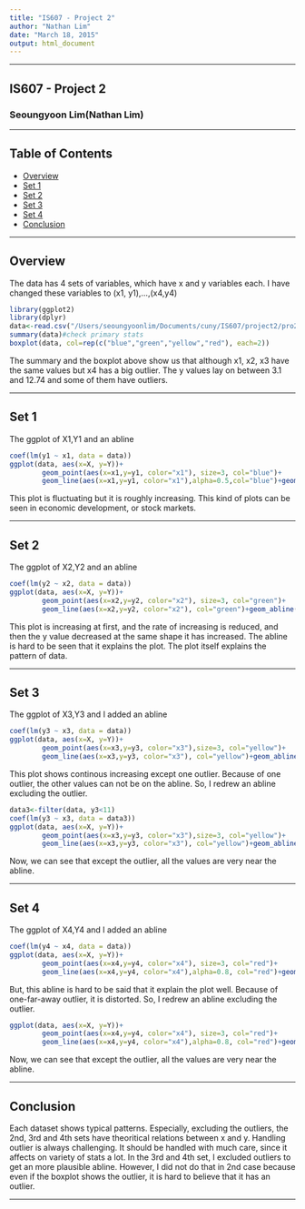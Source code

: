```yaml
---
title: "IS607 - Project 2"
author: "Nathan Lim"
date: "March 18, 2015"
output: html_document
---
```


* * *
## IS607 - Project 2
### Seoungyoon Lim(Nathan Lim)

* * *

## Table of Contents
* [Overview](#Overview)
* [Set 1](#Set 1)
* [Set 2](#Set 2)
* [Set 3](#Set 3)
* [Set 4](#Set 4)
* [Conclusion](#Conclusion)

* * *

## <a name="Overview"></a>Overview

The data has 4 sets of variables, which have x and y variables each. I have changed these variables to (x1, y1),...,(x4,y4)

```r
library(ggplot2)
library(dplyr)
data<-read.csv("/Users/seoungyoonlim/Documents/cuny/IS607/project2/pro2.csv", header=T)
summary(data)#check primary stats
boxplot(data, col=rep(c("blue","green","yellow","red"), each=2))
```

The summary and the boxplot above show us that although x1, x2, x3 have the same values but x4 has a big outlier. The y values lay on between 3.1 and 12.74 and some of them have outliers.



* * *

## <a name="Set 1"></a>Set 1

The ggplot of X1,Y1 and an abline
```r
coef(lm(y1 ~ x1, data = data))
ggplot(data, aes(x=X, y=Y))+
        geom_point(aes(x=x1,y=y1, color="x1"), size=3, col="blue")+
        geom_line(aes(x=x1,y=y1, color="x1"),alpha=0.5,col="blue")+geom_abline(intercept=3.0, slope=0.5, color="red", alpha=0.5)
```

This plot is fluctuating but it is roughly increasing. This kind of plots can be seen in economic development, or stock markets.

* * *


## <a name="Set 2"></a>Set 2
The ggplot of X2,Y2 and an abline
```r
coef(lm(y2 ~ x2, data = data))
ggplot(data, aes(x=X, y=Y))+
        geom_point(aes(x=x2,y=y2, color="x2"), size=3, col="green")+
        geom_line(aes(x=x2,y=y2, color="x2"), col="green")+geom_abline(intercept=3.0, slope=0.5, color="red", alpha=0.5)
```

This plot is increasing at first, and the rate of increasing is reduced, and then the y value decreased at the same shape it has increased.
The abline is hard to be seen that it explains the plot. The plot itself explains the pattern of data.

* * *


## <a name="Set 3"></a>Set 3
The ggplot of X3,Y3 and I added an abline
```r
coef(lm(y3 ~ x3, data = data))
ggplot(data, aes(x=X, y=Y))+
        geom_point(aes(x=x3,y=y3, color="x3"),size=3, col="yellow")+
        geom_line(aes(x=x3,y=y3, color="x3"), col="yellow")+geom_abline(intercept=3.0, slope=0.5, color="red", alpha=0.5)
```

This plot shows continous increasing except one outlier. Because of one outlier, the other values can not be on the abline. So, I redrew an abline excluding the outlier.

```r
data3<-filter(data, y3<11)
coef(lm(y3 ~ x3, data = data3))
ggplot(data, aes(x=X, y=Y))+
        geom_point(aes(x=x3,y=y3, color="x3"),size=3, col="yellow")+
        geom_line(aes(x=x3,y=y3, color="x3"), col="yellow")+geom_abline(intercept=4.0, slope=0.3453, color="red", alpha=0.5)
```

Now, we can see that except the outlier, all the values are very near the abline.

* * *


## <a name="Set 4"></a>Set 4
The ggplot of X4,Y4 and I added an abline
```r
coef(lm(y4 ~ x4, data = data))
ggplot(data, aes(x=X, y=Y))+
        geom_point(aes(x=x4,y=y4, color="x4"), size=3, col="red")+
        geom_line(aes(x=x4,y=y4, color="x4"),alpha=0.8, col="red")+geom_abline(intercept=3.0, slope=0.5, color="blue", alpha=0.5)
```

But, this abline is hard to be said that it explain the plot well. Because of one-far-away outlier, it is distorted. So, I redrew an abline excluding the outlier.

```r
ggplot(data, aes(x=X, y=Y))+
        geom_point(aes(x=x4,y=y4, color="x4"), size=3, col="red")+
        geom_line(aes(x=x4,y=y4, color="x4"),alpha=0.8, col="red")+geom_vline(x=8, color="blue", alpha=0.5)
```

Now, we can see that except the outlier, all the values are very near the abline.

* * *

## <a name="Conclusion"></a>Conclusion

Each dataset shows typical patterns. Especially, excluding the outliers, the 2nd, 3rd and 4th sets have theoritical relations between x and y. Handling outlier is always challenging. It should be handled with much care, since it affects on variety of stats a lot. In the 3rd and 4th set, I excluded outliers to get an more plausible abline. However, I did not do that in 2nd case because even if the boxplot shows the outlier, it is hard to believe that it has an outlier.

* * *
